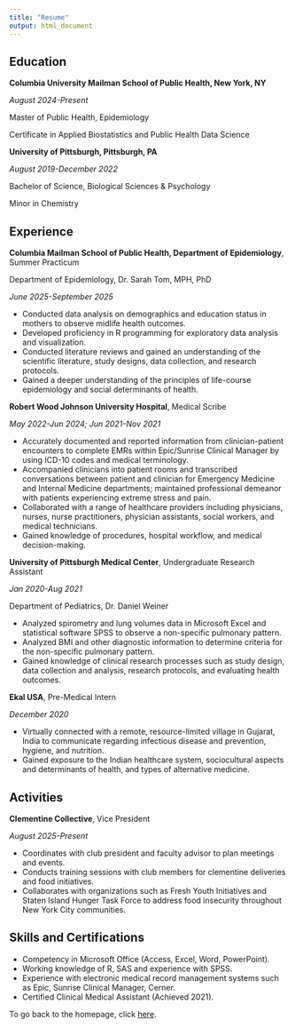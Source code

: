 ```yaml
---
title: "Resume"
output: html_document
---
```

## Education

**Columbia University Mailman School of Public Health, New York, NY** 

_August 2024-Present_

Master of Public Health, Epidemiology

Certificate in Applied Biostatistics and Public Health Data Science

**University of Pittsburgh, Pittsburgh, PA** 

_August 2019-December 2022_

Bachelor of Science, Biological Sciences & Psychology

Minor in Chemistry

## Experience

**Columbia Mailman School of Public Health, Department of Epidemiology**, Summer Practicum

Department of Epidemiology, Dr. Sarah Tom, MPH, PhD

_June 2025-September 2025_

* Conducted data analysis on demographics and education status in mothers to observe midlife health outcomes.
* Developed proficiency in R programming for exploratory data analysis and visualization. 
* Conducted literature reviews and gained an understanding of the scientific literature, study designs, data collection, and research protocols.
* Gained a deeper understanding of the principles of life-course epidemiology and social determinants of health.


**Robert Wood Johnson University Hospital**, Medical Scribe

_May 2022-Jun 2024; Jun 2021-Nov 2021_ 

* Accurately documented and reported information from clinician-patient encounters to complete EMRs within Epic/Sunrise Clinical Manager by using ICD-10 codes and medical terminology.
* Accompanied clinicians into patient rooms and transcribed conversations between patient and clinician for Emergency Medicine and Internal Medicine departments; maintained professional demeanor with patients experiencing extreme stress and pain.
* Collaborated with a range of healthcare providers including physicians, nurses, nurse practitioners, physician assistants, social workers, and medical technicians.
* Gained knowledge of procedures, hospital workflow, and medical decision-making.

**University of Pittsburgh Medical Center**, Undergraduate Research Assistant

_Jan 2020-Aug 2021_

Department of Pediatrics, Dr. Daniel Weiner

* Analyzed spirometry and lung volumes data in Microsoft Excel and statistical software SPSS to observe a non-specific pulmonary pattern.
* Analyzed BMI and other diagnostic information to determine criteria for the non-specific pulmonary pattern. 
* Gained knowledge of clinical research processes such as study design, data collection and analysis, research protocols, and evaluating health outcomes. 

**Ekal USA**, Pre-Medical Intern

_December 2020_

* Virtually connected with a remote, resource-limited village in Gujarat, India to communicate regarding infectious disease and prevention, hygiene, and nutrition.
* Gained exposure to the Indian healthcare system, sociocultural aspects and determinants of health, and types of alternative medicine.

## Activities

**Clementine Collective**, Vice President

_August 2025-Present_

* Coordinates with club president and faculty advisor to plan meetings and events.
* Conducts training sessions with club members for clementine deliveries and food initiatives.
* Collaborates with organizations such as Fresh Youth Initiatives and Staten Island Hunger Task Force to address food insecurity throughout New York City communities.

## Skills and Certifications

* Competency in Microsoft Office (Access, Excel, Word, PowerPoint).
* Working knowledge of R, SAS and experience with SPSS. 
* Experience with electronic medical record management systems such as Epic, Sunrise Clinical Manager, Cerner.
* Certified Clinical Medical Assistant (Achieved 2021).

To go back to the homepage, click [here](index.html).